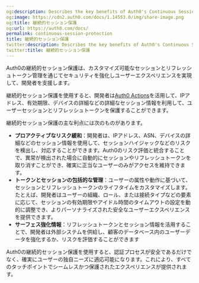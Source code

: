 ```yaml
---
og:description: Describes the key benefits of Auth0's Continuous Session Protection.
og:image: https://cdn2.auth0.com/docs/1.14553.0/img/share-image.png
og:title: 継続的セッション保護
og:url: https://auth0.com/docs/
permalink: continuous-session-protection
title: 継続的セッション保護
twitter:description: Describes the key benefits of Auth0's Continuous Session Protection.
twitter:title: 継続的セッション保護
---
```


Auth0の継続的セッション保護は、カスタマイズ可能なセッションとリフレッシュトークン管理を通じてセキュリティを強化しユーザーエクスペリエンスを実現して、開発者を支援します。

継続的セッション保護を使用すると、開発者は[Auth0 Actions](/actions)を活用して、IPアドレス、有効期限、デバイスの詳細などの詳細なセッション情報を利用して、ユーザーセッションとリフレッシュトークンを保護することができます。

継続的セッション保護の主な利点には次のものがあります。

* **プロアクティブなリスク緩和**：開発者は、IPアドレス、ASN、デバイスの詳細などのセッション情報を使用して、セッションハイジャックなどのリスクを検出し、対応することができます。Auth0のリスク評価と統合することで、異常が検出された場合に自動的にセッションやリフレッシュトークンを取り消すことができ、確実に正当なユーザーのみがアクセスを維持できます。
* **トークンとセッションの包括的な管理**：ユーザーの属性や動作に基づいて、セッションとリフレッシュトークンのライフタイムをカスタマイズします。たとえば、開発者はユーザーの組織、ロール、または接続タイプなどの要素に応じて、セッションの有効期限やアイドル時間のタイムアウトの設定を動的に調整でき、よりパーソナライズされた安全なユーザーエクスペリエンスを提供できます。
* **サーフェス強化情報**：リフレッシュトークンとセッション情報を活用することで、開発者は外部システムを供給し、顧客のデータベース内のユーザーデータを強化するか、リスクを評価することができます

Auth0の継続的セッション保護を使用すると、認証プロセスが安全であるだけでなく、確実にユーザーの独自ニーズに適応可能になります。これにより、すべてのタッチポイントでシームレスかつ保護されたエクスペリエンスが提供されます。